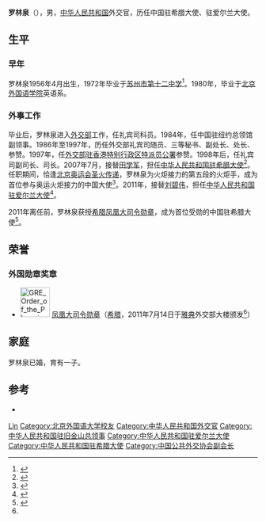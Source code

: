 '''罗林泉'''（{{bd|1956年|4月||}}），男，[[中华人民共和国|中华人民共和国]]外交官，历任中国驻希腊大使、驻爱尔兰大使。

== 生平 ==
=== 早年 ===
罗林泉1956年4月出生，1972年毕业于[[苏州市第十二中学|苏州市第十二中学]]<ref>{{cite web |url=http://www.szs12zx.com/html/guangcaiban/20120426/30.html |title=罗林泉大使走进光彩班 |publisher=苏州市第十二中学校 |date=2010-10-14 |accessdate=2013-06-28 |archive-url=https://web.archive.org/web/20160826180010/http://www.szs12zx.com/html/guangcaiban/20120426/30.html |archive-date=2016-08-26 |dead-url=yes }}</ref>。1980年，毕业于[[北京外国语学院|北京外国语学院]]英语系。

=== 外事工作 ===
毕业后，罗林泉进入[[中华人民共和国外交部|外交部]]工作，任礼宾司科员。1984年，任中国驻纽约总领馆副领事。1986年至1997年，历任外交部礼宾司随员、三等秘书、副处长、处长、参赞。1997年，任[[外交部驻香港特别行政区特派员公署|外交部驻香港特别行政区特派员公署]]参赞。1998年后，任礼宾司副司长、司长。2007年7月，接替[[田学军|田学军]]，担任[[中国驻希腊大使列表|中华人民共和国驻希腊大使]]<ref>{{cite web|author=中华人民共和国外交部|title=中国驻希腊历任大使|url=http://www.mfa.gov.cn/chn/pds/ziliao/wjrw/2167/2172/t9263.htm|publisher=中华人民共和国外交部|accessdate=2012-03-07}}</ref>。任职期间，恰逢[[2008年夏季奧林匹克運動會火炬接力|北京奥运会圣火传递]]，罗林泉为火炬接力的第五段的火炬手，成为首位参与奥运火炬接力的中国大使<ref>{{cite web|url=http://news.xinhuanet.com/sports/2008-03/23/content_7840930.htm|title=罗林泉大使:希腊境内前五棒火炬手三人来自中国|publisher=新华网|date=2008-03-23|accessdate=2013-06-28|deadurl=yes|archiveurl=https://web.archive.org/web/20080326211907/http://news.xinhuanet.com/sports/2008-03/23/content_7840930.htm|archivedate=2008-03-26}}</ref>。2011年，接替[[刘碧伟|刘碧伟]]，担任[[中国驻爱尔兰大使列表|中华人民共和国驻爱尔兰大使]]<ref>{{cite web|author=中华人民共和国外交部|title=中国驻爱尔兰历任大使|url=http://www.mfa.gov.cn/chn/pds/ziliao/wjrw/2167/2172/t9246.htm|publisher=中华人民共和国外交部|accessdate=2012-03-07}}</ref>。

2011年离任前，罗林泉获授[[凤凰勋章|希腊凤凰大司令勋章]]，成为首位受勋的中国驻希腊大使<ref name= order>{{cite web |url=http://gr.china-embassy.org/chn/xwdt/t839759.htm |title=中国驻希腊大使罗林泉获授希腊“凤凰军团大统帅勋章” |publisher=中华人民共和国驻希腊共和国大使馆 |date=2011-07-15 |accessdate=2013-06-28}}</ref>。

==荣誉==
===外国勋章奖章===
* [[File:GRE_Order_of_the_Phoenix_-_Grand_Commander_BAR.png|60px]] [[凤凰勋章|凤凰大司令勋章]]（[[希腊|希腊]]，2011年7月14日于[[雅典|雅典]]外交部大楼颁发<ref name=order/>）

== 家庭 ==
罗林泉已婚，育有一子。

== 参考 ==
{{refbegin}}
*{{zh-cn}}{{Cite web|url=http://ie.china-embassy.org/chn/dszc/t141397.htm|title=罗林泉大使简历|accessdate=2013-06-28|publisher=中华人民共和国驻爱尔兰共和国大使馆|date=|deadurl=yes|archiveurl=https://web.archive.org/web/20150402162105/http://ie.china-embassy.org/chn/dszc/t141397.htm|archivedate=2015-04-02}}
{{refend}}
{{reflist}}

{{start box}}
{{s-dip}}
{{succession box|[[田学军|田学军]]|[[杜起文|杜起文]]|[[中国驻希腊大使列表|中华人民共和国驻希腊大使]]|2007年11月－2011年7月}}
{{succession box|[[刘碧伟|刘碧伟]]|[[徐建国_(1955年)|徐建國]]|[[中国驻爱尔兰大使列表|中华人民共和国驻爱尔兰大使]]|2011年8月－2014年3月}}
{{end box}}

{{Authority control}}
{{DEFAULTSORT:Luo罗}}
[[Category:罗姓|Lin]]
[[Category:北京外国语大学校友|Category:北京外国语大学校友]]
[[Category:中华人民共和国外交官|Category:中华人民共和国外交官]]
[[Category:中华人民共和国驻旧金山总领事|Category:中华人民共和国驻旧金山总领事]]
[[Category:中华人民共和国驻爱尔兰大使|Category:中华人民共和国驻爱尔兰大使]]
[[Category:中华人民共和国驻希腊大使|Category:中华人民共和国驻希腊大使]]
[[Category:中国公共外交协会副会长|Category:中国公共外交协会副会长]]